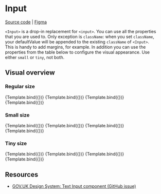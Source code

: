 

<Meta title="Atoms/Input" component={Input} />


# Input

[Source code](https://github.com/digitalservice4germany/digital-service-library/tree/main/src/components/Input) | [Figma](https://www.figma.com/file/49Gxm2IajuwbGhj37zu9x0/Angie?node-id=0%3A1)

`<Input>` is a drop-in replacement for `<input>`. You can use all the properties that you are used to. Only exception is `className`: when you set `className`, your defaultValue will be appended to the existing `className` of `<Input>`. This is handy to add margins, for example. In addition you can use the properties from the table below to configure the visual appearance. Use either `small` or `tiny`, not both.

<ArgsTable of={Input} />


## Visual overview

### Regular size

<Canvas>
  <Story
    name="Regular input with label"
    args={{
      defaultValue: "Lorem ipsum",
      labelText: "Label",
      id: "regular-input"
    }}>
    {Template.bind({})}
  </Story>
  <Story
    name="Regular input"
    args={{
      defaultValue: "Lorem ipsum"
    }}>
    {Template.bind({})}
  </Story>
  <Story
    name="Regular input disabled with label"
    args={{
      defaultValue: "Lorem ipsum",
      disabled: true,
      labelText: "Label",
      id: "regular-input"
    }}>
    {Template.bind({})}
  </Story>
  <Story
    name="Regular input disabled"
    args={{
      defaultValue: "Lorem ipsum",
      disabled: true
    }}>
    {Template.bind({})}
  </Story>
</Canvas>

### Small size

<Canvas>
  <Story
    name="Small input with label"
    args={{
      defaultValue: "Lorem ipsum",
      small: true,
      labelText: "Label",
      id: "small-input"
    }}>
    {Template.bind({})}
  </Story>
  <Story
    name="Small input"
    args={{
      defaultValue: "Lorem ipsum",
      small: true
    }}>
    {Template.bind({})}
  </Story>
  <Story
    name="Small input disabled with label"
    args={{
      defaultValue: "Lorem ipsum",
      small: true,
      disabled: true,
      labelText: "Label",
      id: "regular-input"
    }}>
    {Template.bind({})}
  </Story>
  <Story
    name="Small input disabled"
    args={{
      defaultValue: "Lorem ipsum",
      small: true,
      disabled: true
    }}>
    {Template.bind({})}
  </Story>
</Canvas>

### Tiny size

<Canvas>
  <Story
    name="Tiny input with label"
    args={{
      defaultValue: "Lorem ipsum",
      tiny: true,
      labelText: "Label",
      id: "tiny-input"
    }}>
    {Template.bind({})}
  </Story>
  <Story
    name="Tiny input"
    args={{
      defaultValue: "Lorem ipsum",
      tiny: true
    }}>
    {Template.bind({})}
  </Story>
  <Story
    name="Tiny input disabled with label"
    args={{
      defaultValue: "Lorem ipsum",
      tiny: true,
      disabled: true,
      labelText: "Label",
      id: "regular-input"
    }}>
    {Template.bind({})}
  </Story>
  <Story
    name="Tiny input disabled"
    args={{
      defaultValue: "Lorem ipsum",
      tiny: true,
      disabled: true
    }}>
    {Template.bind({})}
  </Story>
</Canvas>


## Resources

* [GOV.UK Design System: Text Input component (GitHub issue)](https://github.com/alphagov/govuk-design-system-backlog/issues/51)
